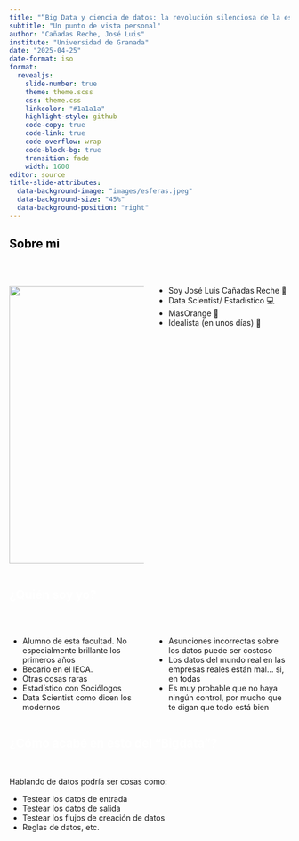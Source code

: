 ```yaml
---
title: "“Big Data y ciencia de datos: la revolución silenciosa de la estadística"
subtitle: "Un punto de vista personal"
author: "Cañadas Reche, José Luis"
institute: "Universidad de Granada"
date: "2025-04-25"
date-format: iso
format:
  revealjs: 
    slide-number: true
    theme: theme.scss
    css: theme.css
    linkcolor: "#1a1a1a"
    highlight-style: github
    code-copy: true
    code-link: true
    code-overflow: wrap
    code-block-bg: true
    transition: fade
    width: 1600
editor: source
title-slide-attributes: 
  data-background-image: "images/esferas.jpeg"
  data-background-size: "45%"
  data-background-position: "right"
---
```


## [Sobre mi]{style="color: #000000;"} {.dark background-color="#333333"}

<br>

::: columns
::: {.column width="50%"}
![](images/profile2.jpg){#headshot height="500px"}
:::

::: {.column width="50%"}
-   Soy José Luis Cañadas Reche 👋
-   Data Scientist/ Estadístico 💻
-   ️MasOrange 🍊
-   Idealista (en unos días) 🏡
:::
:::

## <span style="color: #ffffff;"> ¿Quién soy yo? {.light background-color="#ffffff"}

<br>

::: columns
::: {.column width="50%"}
::: incremental
-  Alumno de esta facultad. No especialmente brillante los primeros años
-  Becario en el IECA.
-  Otras cosas raras
-  Estadístico con Sociólogos
-  Data Scientist como dicen los modernos  
::: 
::: 

::: {.column width="50%"}
::: incremental
-   Asunciones incorrectas sobre los datos puede ser costoso
-   Los datos del mundo real en las empresas reales están mal... si, en todas
-   Es muy probable que no haya ningún control, por mucho que te digan que todo está bien
:::
::: 
:::

## <span style="color: #ffffff;"> ¿Cómo acabé en esto del "Bigdata"?  {.light background-color="#ffffff"}


<br>

::: fragment
Hablando de datos podría ser cosas como:
:::

::: incremental
-   Testear los datos de entrada
-   Testear los datos de salida
-   Testear los flujos de creación de datos
-   Reglas de datos, etc.
:::

